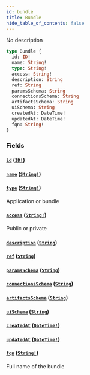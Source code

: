 ```yaml
---
id: bundle
title: Bundle
hide_table_of_contents: false
---
```



No description

```graphql
type Bundle {
  id: ID!
  name: String!
  type: String!
  access: String!
  description: String
  ref: String
  paramsSchema: String
  connectionsSchema: String
  artifactsSchema: String
  uiSchema: String
  createdAt: DateTime!
  updatedAt: DateTime!
  fqn: String!
}
```


### Fields

#### [`id`](#) ([`ID!`](/swapi/scalars/id))




#### [`name`](#) ([`String!`](/swapi/scalars/string))




#### [`type`](#) ([`String!`](/swapi/scalars/string))

Application or bundle


#### [`access`](#) ([`String!`](/swapi/scalars/string))

Public or private


#### [`description`](#) ([`String`](/swapi/scalars/string))




#### [`ref`](#) ([`String`](/swapi/scalars/string))




#### [`paramsSchema`](#) ([`String`](/swapi/scalars/string))




#### [`connectionsSchema`](#) ([`String`](/swapi/scalars/string))




#### [`artifactsSchema`](#) ([`String`](/swapi/scalars/string))




#### [`uiSchema`](#) ([`String`](/swapi/scalars/string))




#### [`createdAt`](#) ([`DateTime!`](/swapi/scalars/date-time))




#### [`updatedAt`](#) ([`DateTime!`](/swapi/scalars/date-time))




#### [`fqn`](#) ([`String!`](/swapi/scalars/string))

Full name of the bundle




